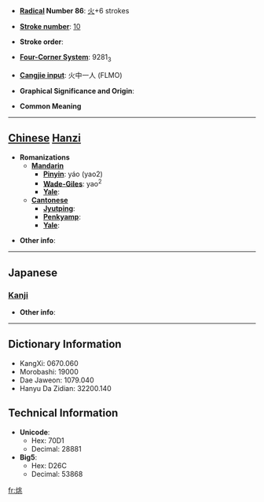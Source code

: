 * '''[[Wiktionary:Chinese radical index| Radical]] Number 86''': [[Wiktionary:Chinese radical index 火|火]]+6 strokes

* '''[[Wiktionary:Chinese total strokes index|Stroke number]]''': [[Wiktionary:Chinese total strokes index 10|10]]

* '''Stroke order''': 

* '''[[Wiktionary:Chinese four corner index|Four-Corner System]]''': 9281<sub>3</sub>

* '''[[Wiktionary:Chinese Cangjie index|Cangjie input]]''': 火中一人 (FLMO)

* '''Graphical Significance and Origin''': 

* '''Common Meaning'''

----

== [[Chinese]] [[Hanzi]] ==

* '''Romanizations'''
** '''[[Mandarin]]'''
*** '''[[Pinyin]]''': yáo (yao2)
*** '''[[Wade-Giles]]''': yao<sup>2</sup>
*** '''[[Yale]]''': 
** '''[[Cantonese]]'''
*** '''[[Jyutping]]''':
*** '''[[Penkyamp]]''': 
*** '''[[Yale]]''': 

* '''Other info''': 

----

==Japanese==
===[[Kanji]]===
{{kanji|on readings=[[よう]] (yō)|kun readings=[[ひかる]] (hikaru)}}

* '''Other info''':  

----

== Dictionary Information ==

* KangXi: 0670.060
* Morobashi: 19000
* Dae Jaweon: 1079.040
* Hanyu Da Zidian: 32200.140

== Technical Information ==

* '''Unicode''':
** Hex: 70D1
** Decimal: 28881
* '''Big5''':
** Hex: D26C
** Decimal: 53868

[[fr:烑]]